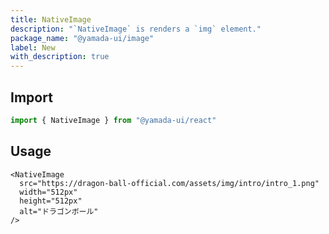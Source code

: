 ```yaml
---
title: NativeImage
description: "`NativeImage` is renders a `img` element."
package_name: "@yamada-ui/image"
label: New
with_description: true
---
```


## Import

```ts
import { NativeImage } from "@yamada-ui/react"
```

## Usage

```tsx
<NativeImage
  src="https://dragon-ball-official.com/assets/img/intro/intro_1.png"
  width="512px"
  height="512px"
  alt="ドラゴンボール"
/>
```
